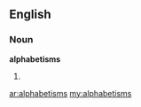 ==English==

===Noun===
'''alphabetisms'''

# {{plural of|[[alphabetism]]}}

[[ar:alphabetisms]]
[[my:alphabetisms]]